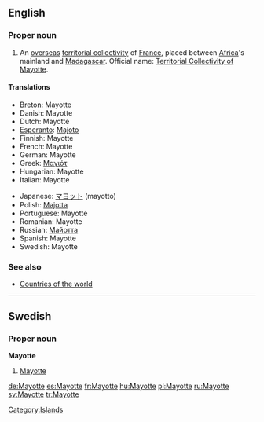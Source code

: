 {{wikipedia}}
==English==

===Proper noun===
{{en-proper noun}}

# An [[overseas]] [[territorial collectivity]] of [[France]], placed between [[Africa]]'s mainland and [[Madagascar]]. Official name: [[Territorial Collectivity of Mayotte]].

====Translations====
{{top}}
*[[Breton]]: Mayotte
*Danish: Mayotte
*Dutch: Mayotte
*[[Esperanto]]: [[Majoto]]
*Finnish: Mayotte
*French: Mayotte
*German: Mayotte
*Greek: [[Μαγιότ]]
*Hungarian: Mayotte
*Italian: Mayotte
{{mid}}
*Japanese: [[マヨット]] (mayotto)
*Polish: [[Majotta]]
*Portuguese: Mayotte
*Romanian: Mayotte
*Russian: [[Майотта]]
*Spanish: Mayotte
*Swedish: Mayotte
{{bottom}}

===See also===
*[[Countries of the world]]
[[Category:Islands]]

----

==Swedish==

===Proper noun===
'''Mayotte'''

# [[#English|Mayotte]]

[[de:Mayotte]]
[[es:Mayotte]]
[[fr:Mayotte]]
[[hu:Mayotte]]
[[pl:Mayotte]]
[[ru:Mayotte]]
[[sv:Mayotte]]
[[tr:Mayotte]]